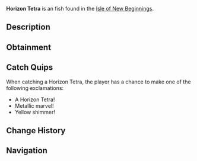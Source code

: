 {{FishInfobox
|image          = Horizon Tetra.png
|rarity         = Unusual
|sea            = Second Sea
|location       = [[Isle of New Beginnings]]
|sublocation    = 
|sources        = Fishing Rod
|radar_location = 
|prog_speed     = -8
|xp             = 88
|weather        = Clear
|time           = Day
|season         = Spring
|bait           = Flakes
|base_weight    = 39
|base_value     = 185
|weight_range   = 24
|base_chance    = 78
|base_resil     = 45
}}
'''Horizon Tetra''' is an {{Rarity|Unusual}} fish found in the [[Isle of New Beginnings]].

== Description ==
{{Description|A shimmering metallic blue fish with yellow fins, glinting at the water’s edge.|Bestiary Entry}}

== Obtainment ==
{{Description|It sparkles where the sun kisses the horizon.|Bestiary Hint}}
{{Fish Availability|
Isle of New Beginnings
|top_rods      = 
Trident Rod\277616.03\23650.89;
Leviathan's Fang Rod\271236.34\23321.68;
Free Spirit Rod\269377.85\17408.08;
Azure Of Lagoon\247445.27\15300.25;
Astralhook Rod\238931.18\0;
Fungal Rod\175923.91\17255.82;
Antler Rod\166586.95\16339.99;
Nocturnal Rod\105924.54\98421.61;
Firefly Rod\215981.53\20847.14;
Carrot Rod\209370.97\20541.24;
Rapid Rod\172422.55\16912.39;
Haunted Rod\170416.29\16694.51;
Verdant Shear Rod\213906.76\18835;
Blazebringer Rod\213626.48\18368.22;
No-Life Rod\208509.09\17340.73;
Seraphic Rod\190048.34\16190.75;
Ethereal Prism Rod\186082.67\15856.97;
Challenger's Rod\181345.71\14987.1;
Rod Of The Forgotten Fang\179585.93\15105.91;
Depthseeker Rod\179352.13\15780.89;
Rod Of The Exalted One\175572.84\15196.32;
Avalanche Rod\174891.24\15428.16;
Volcanic Rod\173057.8\14676.59;
Zeus Rod\172122.09\14597.23;
Rod Of The Depths\171850.05\13908.27;
Steady Rod\143723.27\12850.74
|recommended   = Free Spirit Rod
}}

== Catch Quips ==
When catching a Horizon Tetra, the player has a chance to make one of the following exclamations:
* A Horizon Tetra!
* Metallic marvel!
* Yellow shimmer!

== Change History ==
{{Change History|{{subst:Current Version}}}}

== Navigation ==
{{Fish Navbox|Isle of New Beginnings}}